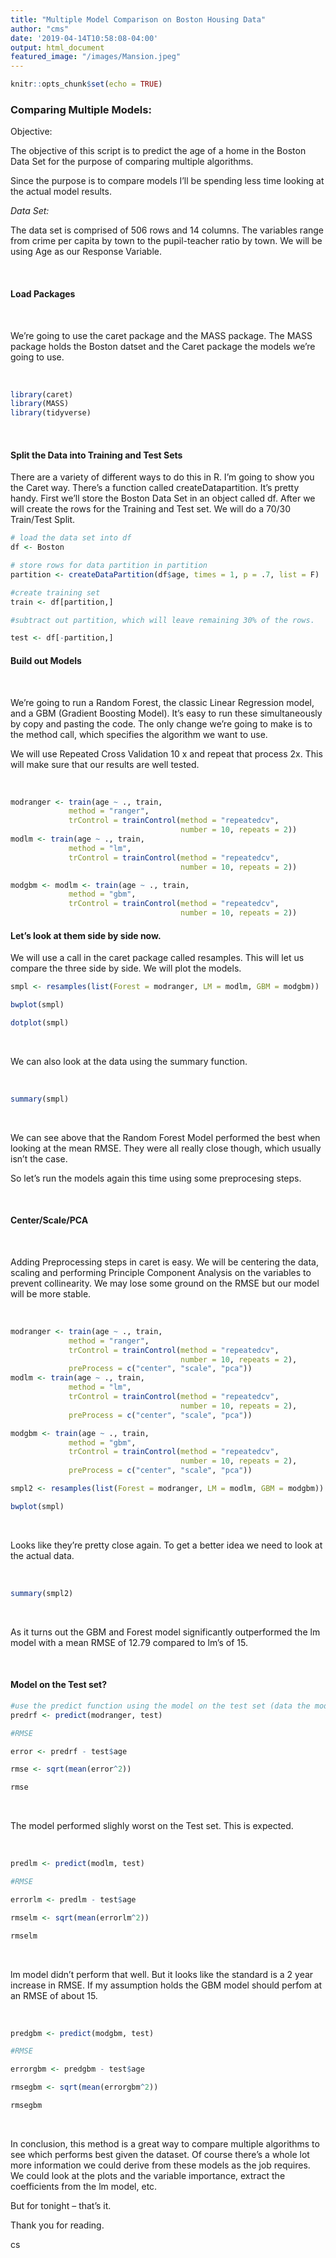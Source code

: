 ```yaml
---
title: "Multiple Model Comparison on Boston Housing Data"
author: "cms"
date: '2019-04-14T10:58:08-04:00'
output: html_document
featured_image: "/images/Mansion.jpeg"
---
```


```r
knitr::opts_chunk$set(echo = TRUE)
```

### Comparing Multiple Models:

Objective:

The objective of this script is to predict the age of a home in the Boston Data Set for the purpose of comparing multiple algorithms.

Since the purpose is to compare models I'll be spending less time looking at the actual model results.  

*Data Set:*

The data set is comprised of 506 rows and 14 columns.  The variables range from crime per capita by town to the pupil-teacher ratio by town.  We will be using Age as our Response Variable.



<br>

#### Load Packages

<br>

We're going to use the caret package and the MASS package.  The MASS package holds the Boston datset and the Caret package the models we're going to use.

<br>


```r
library(caret)
library(MASS)
library(tidyverse)
```

<br>

#### Split the Data into Training and Test Sets

There are a variety of different ways to do this in R.  I'm going to show you the Caret way.  There's a function called createDatapartition.  It's pretty handy.  First we'll store the Boston Data Set in an object called df.  After we will create the rows for the Training and Test set.  We will do a 70/30 Train/Test Split.

```r

# load the data set into df
df <- Boston

# store rows for data partition in partition
partition <- createDataPartition(df$age, times = 1, p = .7, list = F)

#create training set
train <- df[partition,]

#subtract out partition, which will leave remaining 30% of the rows.

test <- df[-partition,]

```

#### Build out Models

<br>

We're going to run a Random Forest, the classic Linear Regression model, and a GBM (Gradient Boosting Model).  It's easy to run these simultaneously by copy and pasting the code.   The only change we're going to make is to the method call, which specifies the algorithm we want to use.

We will use Repeated Cross Validation 10 x and repeat that process 2x.  This will make sure that our results are well tested.  

<br>

```r
modranger <- train(age ~ ., train,
             method = "ranger",
             trControl = trainControl(method = "repeatedcv",
                                      number = 10, repeats = 2))
modlm <- train(age ~ ., train,
             method = "lm",
             trControl = trainControl(method = "repeatedcv",
                                      number = 10, repeats = 2))

modgbm <- modlm <- train(age ~ ., train,
             method = "gbm",
             trControl = trainControl(method = "repeatedcv",
                                      number = 10, repeats = 2))


```

#### Let's look at them side by side now.

We will use a call in the caret package called resamples.  This will let us compare the three side by side.  We will plot the models.  

```r
smpl <- resamples(list(Forest = modranger, LM = modlm, GBM = modgbm))

bwplot(smpl)

```

```r
dotplot(smpl)
```


<br>

We can also look at the data using the summary function.

<br>

```r
summary(smpl)
```

<br>

We can see above that the Random Forest Model performed the best when looking at the mean RMSE.  They were all really close though, which usually isn't the case.  

So let's run the models again this time using some preprocesing steps.  

<br>

#### Center/Scale/PCA

<br>

Adding Preprocessing steps in caret is easy.  We will be centering the data, scaling and performing Principle Component Analysis on the variables to prevent collinearity.  We may lose some ground on the RMSE but our model will be more stable.  

<br>
```r
modranger <- train(age ~ ., train,
             method = "ranger",
             trControl = trainControl(method = "repeatedcv",
                                      number = 10, repeats = 2),
             preProcess = c("center", "scale", "pca"))
modlm <- train(age ~ ., train,
             method = "lm",
             trControl = trainControl(method = "repeatedcv",
                                      number = 10, repeats = 2),
             preProcess = c("center", "scale", "pca"))

modgbm <- train(age ~ ., train,
             method = "gbm",
             trControl = trainControl(method = "repeatedcv",
                                      number = 10, repeats = 2),
             preProcess = c("center", "scale", "pca"))
```

```r
smpl2 <- resamples(list(Forest = modranger, LM = modlm, GBM = modgbm))

bwplot(smpl)

```

<br>

Looks like they're pretty close again.  To get a better idea we need to look at the actual data.  

<br>

```r
summary(smpl2)

```

<br>

As it turns out the GBM and Forest model significantly outperformed the lm model with a mean RMSE of 12.79 compared to lm's of 15.

<br>


#### Model on the Test set?

```r
#use the predict function using the model on the test set (data the model hasn't seen)
predrf <- predict(modranger, test)

#RMSE

error <- predrf - test$age

rmse <- sqrt(mean(error^2))

rmse
```
<br>

The model performed slighly worst on the Test set.  This is expected.

<br>


```r
predlm <- predict(modlm, test)

#RMSE

errorlm <- predlm - test$age

rmselm <- sqrt(mean(errorlm^2))

rmselm
```

<br>

lm model didn't perform that well.  But it looks like the standard is a 2 year increase in RMSE.  If my assumption holds the GBM model should perfom at an RMSE of about 15.

<br>

```r
predgbm <- predict(modgbm, test)

#RMSE

errorgbm <- predgbm - test$age

rmsegbm <- sqrt(mean(errorgbm^2))

rmsegbm
```

<br>

In conclusion, this method is a great way to compare multiple algorithms to see which performs best given the dataset.  Of course there's a whole lot more information we could derive from these models as the job requires.   We could look at the plots and the variable importance, extract the coefficients from the lm model, etc.  

But for tonight -- that's it.  

Thank you for reading.

cs

